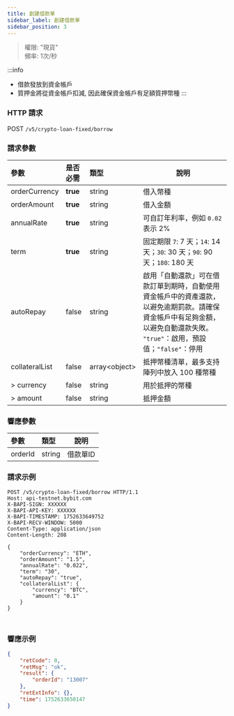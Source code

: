```yaml
---
title: 創建借款單
sidebar_label: 創建借款單
sidebar_position: 3
---
```

> 權限: "現貨"<br/>
> 頻率: 1次/秒

:::info
* 借款發放到資金帳戶
* 質押金將從資金帳戶扣減, 因此確保資金帳戶有足額質押幣種
:::

### HTTP 請求
POST `/v5/crypto-loan-fixed/borrow`

### 請求參數
| 參數 | 是否必需 | 類型 | 說明|
|:----- |:-------|:-----|------ |
|orderCurrency |**true** |string |借入幣種|
|orderAmount |**true** |string |借入金額|
|annualRate |**true** |string|可自訂年利率，例如 `0.02` 表示 2%|
|term |**true** |string|固定期限 `7`: 7 天；`14`: 14 天；`30`: 30 天；`90`: 90 天；`180`: 180 天|
|autoRepay |false|string |啟用「自動還款」可在借款訂單到期時，自動使用資金帳戶中的資產還款，以避免逾期罰款。請確保資金帳戶中有足夠金額，以避免自動還款失敗。<br/>`"true"`：啟用，預設值；`"false"`：停用|
|collateralList |false |array&lt;object&gt; |抵押幣種清單，最多支持陣列中放入 100 種幣種|
|> currency |false |string |用於抵押的幣種|
|> amount |false |string |抵押金額|

### 響應參數
| 參數 | 類型 | 說明|
|:----- |:-----|----- |
|orderId |string |借款單ID|

### 請求示例

<Tabs groupId="programming-languages">
<TabItem value="http" label="HTTP">

```http
POST /v5/crypto-loan-fixed/borrow HTTP/1.1
Host: api-testnet.bybit.com
X-BAPI-SIGN: XXXXXX
X-BAPI-API-KEY: XXXXXX
X-BAPI-TIMESTAMP: 1752633649752
X-BAPI-RECV-WINDOW: 5000
Content-Type: application/json
Content-Length: 208

{
    "orderCurrency": "ETH",
    "orderAmount": "1.5",
    "annualRate": "0.022",
    "term": "30",
    "autoRepay": "true",
    "collateralList": {
        "currency": "BTC",
        "amount": "0.1"
    }
}
```

</TabItem>
<TabItem value="python" label="Python">

```python

```

</TabItem>

<TabItem value="Node" label="Node.js">

```n4js

```

</TabItem>
</Tabs>

### 響應示例

```json
{
    "retCode": 0,
    "retMsg": "ok",
    "result": {
        "orderId": "13007"
    },
    "retExtInfo": {},
    "time": 1752633650147
}
```
